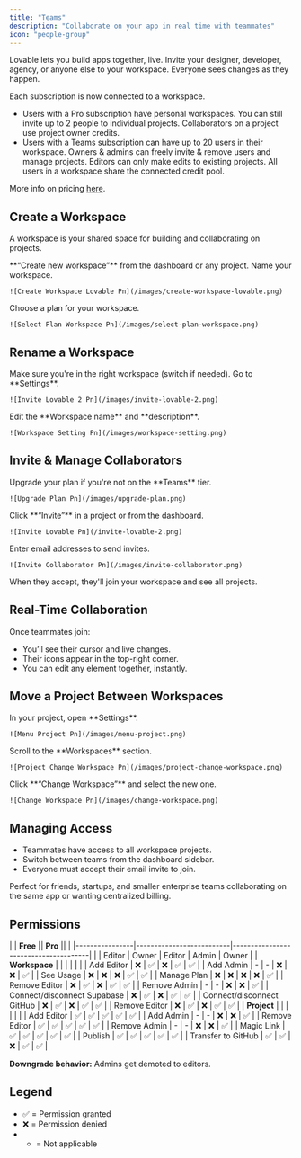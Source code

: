 ```yaml
---
title: "Teams"
description: "Collaborate on your app in real time with teammates"
icon: "people-group"
---
```


Lovable lets you build apps together, live. Invite your designer, developer, agency, or anyone else to your workspace. Everyone sees changes as they happen.

<Info>
  Each subscription is now connected to a workspace.
</Info>

- Users with a Pro subscription have personal workspaces. You can still invite up to 2 people to individual projects. Collaborators on a project use project owner credits.
- Users with a Teams subscription can have up to 20 users in their workspace. Owners & admins can freely invite & remove users and manage projects. Editors can only make edits to existing projects. All users in a workspace share the connected credit pool.

More info on pricing [here](https://docs.lovable.dev/user-guides/messaging-limits).

## Create a Workspace

A workspace is your shared space for building and collaborating on projects.

<Steps>
  <Step title="Step 1">
    **“Create new workspace”** from the dashboard or any project.
  </Step>
  <Step title="Step 2">
    Name your workspace.

    ![Create Workspace Lovable Pn](/images/create-workspace-lovable.png)
  </Step>
  <Step title="Step 3">
    Choose a plan for your workspace.

    ![Select Plan Workspace Pn](/images/select-plan-workspace.png)
  </Step>
</Steps>

## Rename a Workspace

<Steps>
  <Step title="Step 1">
    Make sure you're in the right workspace (switch if needed).
  </Step>
  <Step title="Step 2">
    Go to **Settings**.

    ![Invite Lovable 2 Pn](/images/invite-lovable-2.png)
  </Step>
  <Step title="Step 3">
    Edit the **Workspace name** and **description**.

    ![Workspace Setting Pn](/images/workspace-setting.png)
  </Step>
</Steps>

## Invite & Manage Collaborators

<Steps>
  <Step title="Step 1">
    Upgrade your plan if you're not on the **Teams** tier.

    ![Upgrade Plan Pn](/images/upgrade-plan.png)
  </Step>
  <Step title="Step 2">
    Click **“Invite”** in a project or from the dashboard.

    ![Invite Lovable Pn](/invite-lovable-2.png)
  </Step>
  <Step title="Step 3">
    Enter email addresses to send invites.

    ![Invite Collaborator Pn](/images/invite-collaborator.png)
  </Step>
  <Step title="Step 4">
    When they accept, they'll join your workspace and see all projects.
  </Step>
</Steps>

## Real-Time Collaboration

Once teammates join:

- You’ll see their cursor and live changes.
- Their icons appear in the top-right corner.
- You can edit any element together, instantly.

## Move a Project Between Workspaces

<Steps>
  <Step title="Step 1">
    In your project, open **Settings**.

    ![Menu Project Pn](/images/menu-project.png)
  </Step>
  <Step title="Step 2">
    Scroll to the **Workspaces** section.

    ![Project Change Workspace Pn](/images/project-change-workspace.png)
  </Step>
  <Step title="Step 3">
    Click **“Change Workspace”** and select the new one.

    ![Change Workspace Pn](/images/change-workspace.png)
  </Step>
</Steps>

## Managing Access

- Teammates have access to all workspace projects.
- Switch between teams from the dashboard sidebar.
- Everyone must accept their email invite to join.

Perfect for friends, startups, and smaller enterprise teams collaborating on the same app or wanting centralized billing.


## Permissions

|                | **Free**                 || **Pro** ||                            |
|----------------|--------------------------|--------------------------------------|
|                | Editor | Owner           | Editor | Admin | Owner              |
| **Workspace**  |        |                  |        |       |                    |
| Add Editor     | ❌     | ✅               | ❌     | ✅    | ✅                 |
| Add Admin      | -      | -                | ❌     | ❌    | ✅                 |
| See Usage      | ❌     | ❌               | ❌     | ✅    | ✅                 |
| Manage Plan    | ❌     | ❌               | ❌     | ❌    | ✅                 |
| Remove Editor  | ❌     | ✅               | ❌     | ✅    | ✅                 |
| Remove Admin   | -      | -                | ❌     | ❌    | ✅                 |
| Connect/disconnect Supabase | ❌     | ✅               | ❌     | ✅    | ✅     |
| Connect/disconnect GitHub | ❌     | ✅               | ❌     | ✅    | ✅     |
| Remove Editor  | ❌     | ✅               | ❌     | ✅    | ✅                 |
| **Project**    |        |                  |        |       |                    |
| Add Editor     | ✅     | ✅               | ✅     | ✅    | ✅                 |
| Add Admin      | -      | -                | ❌     | ❌    | ✅                 |
| Remove Editor  | ✅     | ✅               | ✅     | ✅    | ✅                 |
| Remove Admin   | -      | -                | ❌     | ❌    | ✅                 |
| Magic Link     | ✅     | ✅               | ✅     | ✅    | ✅                 |
| Publish     | ✅     | ✅               | ✅     | ✅    | ✅                 |
| Transfer to GitHub | ✅     | ✅               | ❌     | ✅    | ✅         |



**Downgrade behavior:** Admins get demoted to editors.

## Legend
- ✅ = Permission granted  
- ❌ = Permission denied
- - = Not applicable

